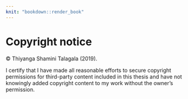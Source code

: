 ```yaml
---
knit: "bookdown::render_book"
---
```


# Copyright notice {-}

© Thiyanga Shamini Talagala (2019). 

I certify that I have made all reasonable efforts to secure copyright permissions for third-party content included in this thesis and have not knowingly added copyright content to my work without the owner's permission.






